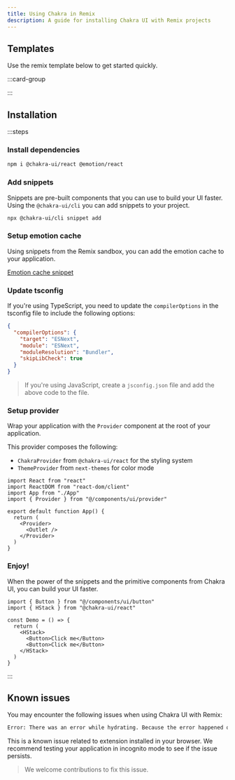 ```yaml
---
title: Using Chakra in Remix
description: A guide for installing Chakra UI with Remix projects
---
```


## Templates

Use the remix template below to get started quickly.

:::card-group

<ResourceCard
  type="github"
  title="Remix template"
  url="https://github.com/chakra-ui/chakra-ui/tree/main/sandbox/remix-ts"
/>

:::

## Installation

:::steps

### Install dependencies

```bash
npm i @chakra-ui/react @emotion/react
```

### Add snippets

Snippets are pre-built components that you can use to build your UI faster.
Using the `@chakra-ui/cli` you can add snippets to your project.

```bash
npx @chakra-ui/cli snippet add
```

### Setup emotion cache

Using snippets from the Remix sandbox, you can add the emotion cache to your
application.

[Emotion cache snippet](https://github.com/chakra-ui/chakra-ui/blob/main/sandbox/remix-ts/app/emotion)

### Update tsconfig

If you're using TypeScript, you need to update the `compilerOptions` in the
tsconfig file to include the following options:

```json title="tsconfig.json"
{
  "compilerOptions": {
    "target": "ESNext",
    "module": "ESNext",
    "moduleResolution": "Bundler",
    "skipLibCheck": true
  }
}
```

> If you're using JavaScript, create a `jsconfig.json` file and add the above
> code to the file.

### Setup provider

Wrap your application with the `Provider` component at the root of your
application.

This provider composes the following:

- `ChakraProvider` from `@chakra-ui/react` for the styling system
- `ThemeProvider` from `next-themes` for color mode

```tsx title="app/root.tsx"
import React from "react"
import ReactDOM from "react-dom/client"
import App from "./App"
import { Provider } from "@/components/ui/provider"

export default function App() {
  return (
    <Provider>
      <Outlet />
    </Provider>
  )
}
```

### Enjoy!

When the power of the snippets and the primitive components from Chakra UI, you
can build your UI faster.

```tsx
import { Button } from "@/components/ui/button"
import { HStack } from "@chakra-ui/react"

const Demo = () => {
  return (
    <HStack>
      <Button>Click me</Button>
      <Button>Click me</Button>
    </HStack>
  )
}
```

:::

## Known issues

You may encounter the following issues when using Chakra UI with Remix:

```bash
Error: There was an error while hydrating. Because the error happened outside of a Suspense boundary, the entire root will switch to client rendering.
```

This is a known issue related to extension installed in your browser. We
recommend testing your application in incognito mode to see if the issue
persists.

> We welcome contributions to fix this issue.
